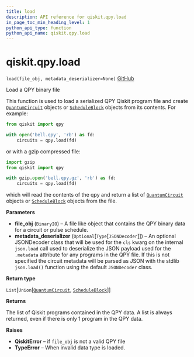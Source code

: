 ```yaml
---
title: load
description: API reference for qiskit.qpy.load
in_page_toc_min_heading_level: 1
python_api_type: function
python_api_name: qiskit.qpy.load
---
```


# qiskit.qpy.load

<span id="qiskit.qpy.load" />

`load(file_obj, metadata_deserializer=None)` [GitHub](https://github.com/qiskit/qiskit/tree/stable/0.21/qiskit/qpy/interface.py "view source code")

Load a QPY binary file

This function is used to load a serialized QPY Qiskit program file and create [`QuantumCircuit`](qiskit.circuit.QuantumCircuit "qiskit.circuit.QuantumCircuit") objects or [`ScheduleBlock`](qiskit.pulse.ScheduleBlock "qiskit.pulse.schedule.ScheduleBlock") objects from its contents. For example:

```python
from qiskit import qpy

with open('bell.qpy', 'rb') as fd:
    circuits = qpy.load(fd)
```

or with a gzip compressed file:

```python
import gzip
from qiskit import qpy

with gzip.open('bell.qpy.gz', 'rb') as fd:
    circuits = qpy.load(fd)
```

which will read the contents of the qpy and return a list of [`QuantumCircuit`](qiskit.circuit.QuantumCircuit "qiskit.circuit.QuantumCircuit") objects or [`ScheduleBlock`](qiskit.pulse.ScheduleBlock "qiskit.pulse.schedule.ScheduleBlock") objects from the file.

**Parameters**

*   **file\_obj** (`BinaryIO`) – A file like object that contains the QPY binary data for a circuit or pulse schedule.
*   **metadata\_deserializer** (`Optional`\[`Type`\[`JSONDecoder`]]) – An optional JSONDecoder class that will be used for the `cls` kwarg on the internal `json.load` call used to deserialize the JSON payload used for the `.metadata` attribute for any programs in the QPY file. If this is not specified the circuit metadata will be parsed as JSON with the stdlib `json.load()` function using the default `JSONDecoder` class.

**Return type**

`List`\[`Union`\[[`QuantumCircuit`](qiskit.circuit.QuantumCircuit "qiskit.circuit.quantumcircuit.QuantumCircuit"), [`ScheduleBlock`](qiskit.pulse.ScheduleBlock "qiskit.pulse.schedule.ScheduleBlock")]]

**Returns**

The list of Qiskit programs contained in the QPY data. A list is always returned, even if there is only 1 program in the QPY data.

**Raises**

*   **QiskitError** – if `file_obj` is not a valid QPY file
*   **TypeError** – When invalid data type is loaded.


